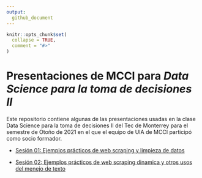 ```yaml
---
output: 
  github_document
---
```

<!-- README.md is generated from README.Rmd. Please edit that file -->

```r
knitr::opts_chunk$set(
  collapse = TRUE,
  comment = "#>"
)
```
# Presentaciones de MCCI para _Data Science para la toma de decisiones II_

<!-- badges: start -->
<!-- badges: end -->

Este repositorio contiene algunas de las presentaciones usadas en la clase Data Science para la toma de decisiones II del Tec de Monterrey para el semestre de Otoño de 2021 en el que el equipo de UIA de MCCI participó como socio formador.


-  [Sesión 01: Ejemplos prácticos de web scraping y limpieza de datos](https://javiermtzrdz.github.io/TEC_Ciencia-de-Datos/slides/01_Scrap-y-procesamiento)

-  [Sesión 02: Ejemplos prácticos de web scraping dinamica y otros usos del menejo de texto](https://javiermtzrdz.github.io/TEC_Ciencia-de-Datos/slides/02_Scrap-dinámico-y-procesamiento)



